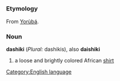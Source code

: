 =={{en}}==

===Etymology===
From [[Yorùbá]].

===Noun===
'''dashiki''' (''Plural:'' dashikis), also '''daishiki'''
#a loose and brightly colored African [[shirt]]
[[Category:English language]]